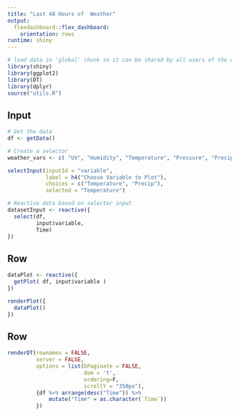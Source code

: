 ```yaml
---
title: "Last 48 Hours of  Weather"
output: 
  flexdashboard::flex_dashboard:
    orientation: rows
runtime: shiny
---
```


```r
# load data in 'global' chunk so it can be shared by all users of the dashboard
library(shiny)
library(ggplot2)
library(DT)
library(dplyr)
source("utils.R")
```

Input {.sidebar}
-----------------------------------------------------------------------

```r
# Get the data 
df <- getData()

# Create a selector
weather_vars <- c( "UV", "Humidity", "Temperature", "Pressure", "Precip")

selectInput(inputId = "variable",
            label = h4("Choose Variable to Plot"),
            choices = c("Temperature", "Precip"),
            selected = "Temperature")

# Reactive data based on selector input
datasetInput <- reactive({
  select(df, 
         input$variable,
         Time)
})
```

Row
------------------------------------------------------------------

```r

dataPlot <- reactive({
  getPlot( df, input$variable )
})

renderPlot({
  dataPlot()
})
```

Row
-------------------------------------------------------------

```r
renderDT(rownames = FALSE,
         server = FALSE,
         options = list(bPaginate = FALSE,
                        dom = 't',
                        ordering=F,
                        scrollY = "350px"),
         {df %>% arrange(desc("Time")) %>%
             mutate("Time" = as.character(`Time`))
         })
```